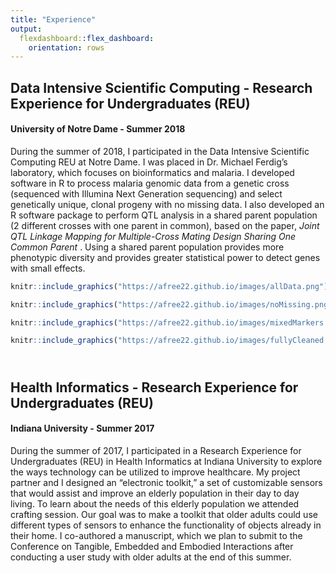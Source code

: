 ```yaml
---
title: "Experience"
output: 
  flexdashboard::flex_dashboard:
    orientation: rows
---
```


  <h2>Data Intensive Scientific Computing - Research Experience for Undergraduates (REU)</h2>
  <h4>University of Notre Dame - Summer 2018</h4>
During the summer of 2018, I participated in the Data Intensive Scientific Computing REU at Notre Dame. I was placed in Dr. Michael Ferdig’s laboratory, which focuses on bioinformatics and malaria. I developed software in R to process malaria genomic data from a genetic cross (sequenced with Illumina Next Generation sequencing) and select genetically unique, clonal progeny with no missing data. I also developed an R software package to perform QTL analysis in a shared parent population (2 different crosses with one parent in common), based on the paper, <i> Joint QTL Linkage Mapping for Multiple-Cross Mating Design Sharing One Common Parent </i>. Using a shared parent population provides more phenotypic diversity and provides greater statistical power to detect genes with small effects. 


 ```r
 knitr::include_graphics("https://afree22.github.io/images/allData.png")
```

 ```r
 knitr::include_graphics("https://afree22.github.io/images/noMissing.png")
```

 ```r
 knitr::include_graphics("https://afree22.github.io/images/mixedMarkers.png")
```

 ```r
 knitr::include_graphics("https://afree22.github.io/images/fullyCleaned.png")
```

  
<h2><br/>Health Informatics - Research Experience for Undergraduates (REU)</h2>
<h4>Indiana University - Summer 2017</h4>
During the summer of 2017, I participated in a Research Experience for Undergraduates (REU) in Health Informatics at Indiana University to explore the ways technology can be utilized to improve healthcare.  My project partner and I designed an "electronic toolkit," a set of customizable sensors that would assist and improve an elderly population in their day to day living. To learn about the needs of this elderly population we attended crafting session. Our goal was to make a toolkit that older adults could use different types of sensors to enhance the functionality of objects already in their home. I co-authored a manuscript, which we plan to submit to the Conference on Tangible, Embedded and Embodied Interactions after conducting a user study with older adults at the end of this summer. 



